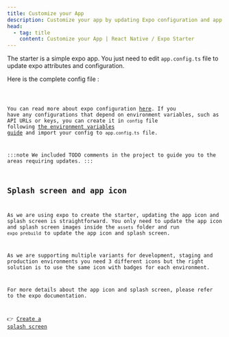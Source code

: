 ```yaml
---
title: Customize your App
description: Customize your app by updating Expo configuration and app icon and splash screen.
head:
  - tag: title
    content: Customize your App | React Native / Expo Starter
---
```



The starter is a simple expo app. You just need to edit `app.config.ts` file to update expo attributes and configuration.

Here is the complete config file :

<Code file="app.config.ts" />

You can read more about expo configuration [here](https://docs.expo.io/workflow/configuration/).
If you have any configurations that depend on environment variables, such as API URLs or keys, you can create it in `config` file following [the environment variables guide](./environment-vars-config) and import your config to `app.config.ts` file.

:::note
We included TODO comments in the project to guide you to the areas requiring updates.
:::

## Splash screen and app icon

As we are using expo to create the starter, updating the app icon and splash screen is straightforward. You only need to update the app icon and splash screen images inside the `assets` folder and run `expo prebuild` to update the app icon and splash screen.

As we are supporting multiple variants for development, staging and production environments you need 3 different icons but the right solution is to use the same icon with badges for each environment.

For more details about the app icon and splash screen, please refer to the expo documentation.

👉 [Create a splash screen](https://docs.expo.dev/guides/splash-screens/)
